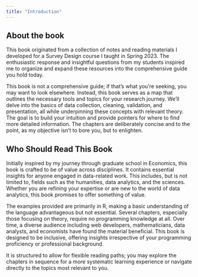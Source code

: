 ```yaml
---
title: "Introduction"
---
```

<!-- See @knuth84 for additional discussion of literate programming. -->
 <!-- cat _quarto.yml | grep -oE '\- chapters/([^[:space:]]+)'  | sed 's/- //' | xargs cat | sed '/^```/,/^```/d' | sed 's/^title:/#/' | grep '^\#' | sed 's/^\([^ ]*\) /\11. /' | sed 's/#/\t/g' | sed 's/"//g' | sed 's/^.//' > output3.qmd -->

## About the book

This book originated from a collection of notes and reading materials I developed for a Survey Design course I taught in Spring 2023. The enthusiastic response and insightful questions from my students inspired me to organize and expand these resources into the comprehensive guide you hold today.

This book is not a comprehensive guide; if that's what you're seeking, you may want to look elsewhere. Instead, this book serves as a map that outlines the necessary tools and topics for your research journey. We'll delve into the basics of data collection, cleaning, validation, and presentation, all while underpinning these concepts with relevant theory. The goal is to build your intuition and provide pointers for where to find more detailed information. The chapters are deliberately concise and to the point, as my objective isn't to bore you, but to enlighten.

## Who Should Read This Book

Initially inspired by my journey through graduate school in Economics, this book is crafted to be of value across disciplines. It contains essential insights for anyone engaged in data-related work. This includes, but is not limited to, fields such as the humanities, data analytics, and the sciences. Whether you are refining your expertise or are new to the world of data analytics, this book promises to offer something of value.

The examples provided are primarily in R, making a basic understanding of the language advantageous but not essential. Several chapters, especially those focusing on theory, require no programming knowledge at all. Over time, a diverse audience including web developers, mathematicians, data analysts, and economists have found the material beneficial. This book is designed to be inclusive, offering insights irrespective of your programming proficiency or professional background.

It is structured to allow for flexible reading paths; you may explore the chapters in sequence for a more systematic learning experience or navigate directly to the topics most relevant to you. 